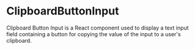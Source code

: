 
<Meta
  title="Packages/VideoPress/Video Details Card"
  component={ClipboardButtonInput}
/>

# ClipboardButtonInput

Clipboard Button Input is a React component used to display a text input field containing a button for copying the value of the input to a user's clipboard.

<Canvas withSource="open">
  <Story id="packages-videopress-clipboard-button-input--default" />
</Canvas>